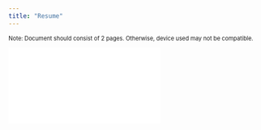 ```yaml
---
title: "Resume"
---
```

<p style="font-size:80%;">Note: Document should consist of 2 pages. Otherwise, device used may not be compatible.</p>
<div class="container_A4">
<embed class="responsive-iframe" frameborder="no" src="src/img/Resume_Tan Jia Yi, Andrea_MAIN.pdf"></embed>
</div>